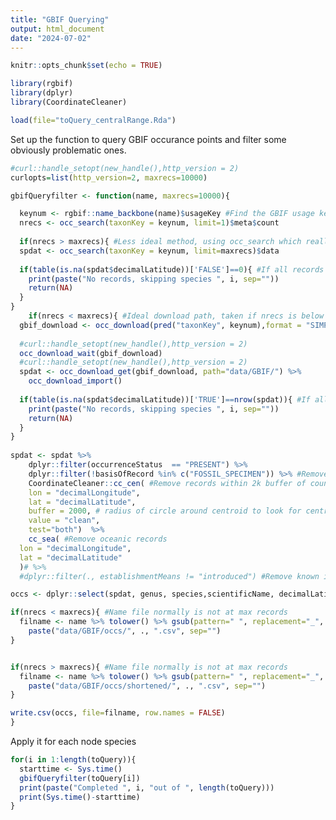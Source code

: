 ---
title: "GBIF Querying"
output: html_document
date: "2024-07-02"
---

```{r setup, include=FALSE}
knitr::opts_chunk$set(echo = TRUE)
```

```{r}
library(rgbif)
library(dplyr)
library(CoordinateCleaner)
```


```{r}
load(file="toQuery_centralRange.Rda")
```


Set up the function to query GBIF occurance points and filter some obviously problematic ones.
```{r}
#curl::handle_setopt(new_handle(),http_version = 2)
curlopts=list(http_version=2, maxrecs=10000)

gbifQueryfilter <- function(name, maxrecs=10000){

  keynum <- rgbif::name_backbone(name)$usageKey #Find the GBIF usage key for the
  nrecs <- occ_search(taxonKey = keynum, limit=1)$meta$count
  
  if(nrecs > maxrecs){ #Less ideal method, using occ_search which really isn't meant for research-grade use, but is at least a first pass
  spdat <- occ_search(taxonKey = keynum, limit=maxrecs)$data
  
  if(table(is.na(spdat$decimalLatitude))['FALSE']==0){ #If all records have na values in the latitude column, skip that species
    print(paste("No records, skipping species ", i, sep=""))
    return(NA)
  }
}
    if(nrecs < maxrecs){ #Ideal download path, taken if nrecs is below the maximum
  gbif_download <- occ_download(pred("taxonKey", keynum),format = "SIMPLE_CSV", user="riverman12", pwd="1Chicken!!!", email="fostergt@email.sc.edu")
  
  #curl::handle_setopt(new_handle(),http_version = 2)
  occ_download_wait(gbif_download)
  #curl::handle_setopt(new_handle(),http_version = 2)
  spdat <- occ_download_get(gbif_download, path="data/GBIF/") %>%
    occ_download_import()
  
  if(table(is.na(spdat$decimalLatitude))['TRUE']==nrow(spdat)){ #If all records have na values in the latitude column, skip that row4
    print(paste("No records, skipping species ", i, sep=""))
    return(NA)
  }
}
  
spdat <- spdat %>%
    dplyr::filter(occurrenceStatus  == "PRESENT") %>%
    dplyr::filter(!basisOfRecord %in% c("FOSSIL_SPECIMEN")) %>% #Remove fossils
    CoordinateCleaner::cc_cen( #Remove records within 2k buffer of country centroids
    lon = "decimalLongitude", 
    lat = "decimalLatitude", 
    buffer = 2000, # radius of circle around centroid to look for centroids
    value = "clean",
    test="both")  %>% 
    cc_sea( #Remove oceanic records
  lon = "decimalLongitude",
  lat = "decimalLatitude"
  )# %>%
  #dplyr::filter(., establishmentMeans != "introduced") #Remove known introduced  spp

occs <- dplyr::select(spdat, genus, species,scientificName, decimalLatitude, decimalLongitude) %>% unique()

if(nrecs < maxrecs){ #Name file normally is not at max records
  filname <- name %>% tolower() %>% gsub(pattern=" ", replacement="_",.) %>%
    paste("data/GBIF/occs/", ., ".csv", sep="")
}


if(nrecs > maxrecs){ #Name file normally is not at max records
  filname <- name %>% tolower() %>% gsub(pattern=" ", replacement="_",.) %>%
    paste("data/GBIF/occs/shortened/", ., ".csv", sep="")
}

write.csv(occs, file=filname, row.names = FALSE)
}
```


Apply it for each node species
```{r}
for(i in 1:length(toQuery)){
  starttime <- Sys.time()
  gbifQueryfilter(toQuery[i])
  print(paste("Completed ", i, "out of ", length(toQuery)))
  print(Sys.time()-starttime)
}
```



